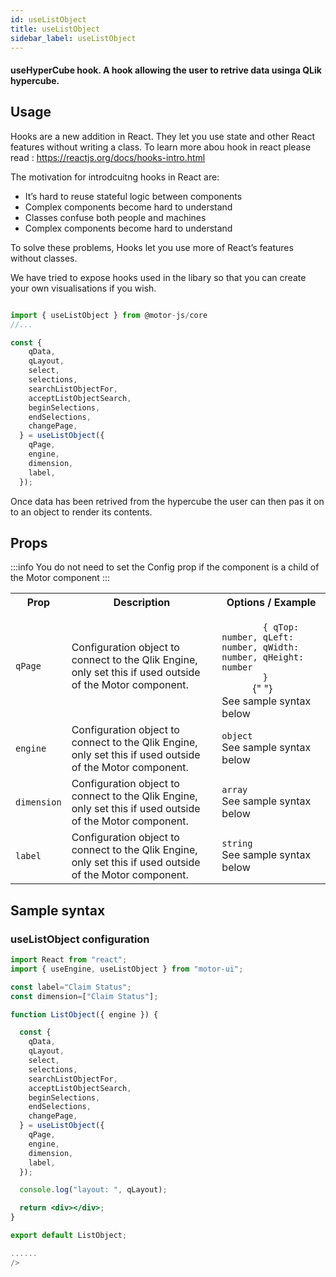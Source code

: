 ```yaml
---
id: useListObject
title: useListObject
sidebar_label: useListObject
---
```


#### useHyperCube hook. A hook allowing the user to retrive data usinga QLik hypercube.

## Usage

Hooks are a new addition in React. They let you use state and other React features without writing a class. To learn more abou hook in react please read : <a>https://reactjs.org/docs/hooks-intro.html</a>

The motivation for introdcuitng hooks in React are:

- It’s hard to reuse stateful logic between components
- Complex components become hard to understand
- Classes confuse both people and machines
- Complex components become hard to understand

To solve these problems, Hooks let you use more of React’s features without classes.

We have tried to expose hooks used in the libary so that you can create your own visualisations if you wish.

```javascript

import { useListObject } from @motor-js/core
//...

const {
    qData,
    qLayout,
    select,
    selections,
    searchListObjectFor,
    acceptListObjectSearch,
    beginSelections,
    endSelections,
    changePage,
  } = useListObject({
    qPage,
    engine,
    dimension,
    label,
  });

```

Once data has been retrived from the hypercube the user can then pas it on to an object to render its contents.

## Props

:::info
You do not need to set the Config prop if the component is a child of the Motor component
:::

<table>
  <tr>
    <th>Prop</th>
    <th>Description</th>
    <th>Options / Example</th>
  </tr>
  <tr>
    <td>
      <code>qPage</code>
    </td>
    <td>
      Configuration object to connect to the Qlik Engine, only set this if used
      outside of the Motor component.
    </td>
    <td>
      <code>
        &#123; qTop: number, qLeft: number, qWidth: number, qHeight: number
        &#125;
      </code>{" "}
      <br />
      See sample syntax below
    </td>
  </tr>
  <tr>
    <td>
      <code>engine</code>
    </td>
    <td>
      Configuration object to connect to the Qlik Engine, only set this if used
      outside of the Motor component.
    </td>
    <td>
      <code>object</code> <br />
      See sample syntax below
    </td>
  </tr>
  <tr>
    <td>
      <code>dimension</code>
    </td>
    <td>
      Configuration object to connect to the Qlik Engine, only set this if used
      outside of the Motor component.
    </td>
    <td>
      <code>array</code> <br />
      See sample syntax below
    </td>
  </tr>
  <tr>
    <td>
      <code>label</code>
    </td>
    <td>
      Configuration object to connect to the Qlik Engine, only set this if used
      outside of the Motor component.
    </td>
    <td>
      <code>string</code> <br />
      See sample syntax below
    </td>
  </tr>
</table>

## Sample syntax

### useListObject configuration

```jsx {10-14}
import React from "react";
import { useEngine, useListObject } from "motor-ui";

const label="Claim Status";
const dimension=["Claim Status"];

function ListObject({ engine }) {

  const {
    qData,
    qLayout,
    select,
    selections,
    searchListObjectFor,
    acceptListObjectSearch,
    beginSelections,
    endSelections,
    changePage,
  } = useListObject({
    qPage,
    engine,
    dimension,
    label,
  });

  console.log("layout: ", qLayout);

  return <div></div>;
}

export default ListObject;

......
/>
```
